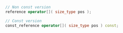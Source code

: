 ```cpp
// Non const version
reference operator[]( size_type pos );

// Const version
const_reference operator[]( size_type pos ) const;
```